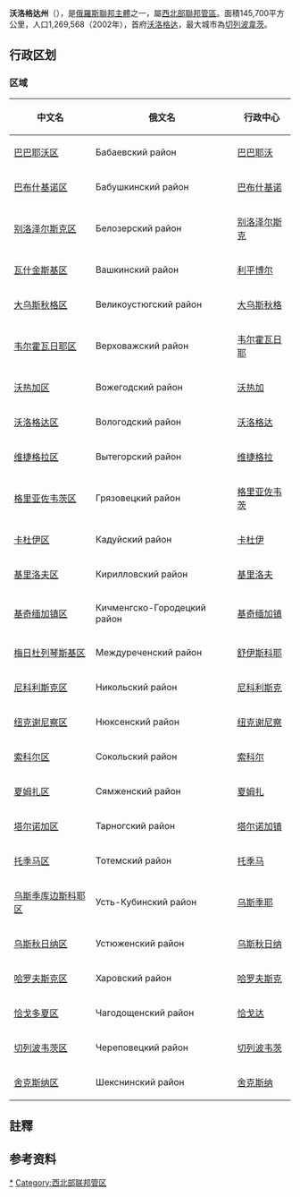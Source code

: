 {{unreferenced|time=2012-2-17}}
{{Infobox Russian federal subject
|name=沃洛格达州
|ru_name=Вологодская область
|image_map=Map of Russia - Vologda Oblast.svg
|coordinates = {{coord|60|05|N|40|27|E|type:adm1st_region:RU|display=inline,title}}
|image_coa=Coat of arms of Vologda oblast.svg
|coa_caption={{link-ru|沃洛格达州州徽|Герб Вологодской области|州徽}}
|image_flag=Flag of Vologda oblast.svg
|flag_caption={{link-en|沃洛格达州州旗|Flag of Vologda Oblast|州旗}}
|anthem=无
|anthem_ref=<ref name="Anthem">Article 2 of the Charter of Vologda Oblast does not specify any symbols of the oblast other than a flag and a coat of arms</ref>
|holiday
|holiday_ref
|political_status=州
|political_status_link=州 (俄罗斯)
|federal_district=[[西北联邦管区|西北联邦管区]]
|economic_region=[[北部经济地区|北部经济地区]]
|adm_ctr_type=行政中心
|adm_ctr_name=[[沃洛格达|沃洛格达]]
|adm_ctr_ref=<ref name="AdmCtr">Charter of Vologda Oblast, Article 11</ref>
|pop_2010census=1202444
|pop_2010census_rank=42nd
|urban_pop_2010census=70.7%
|rural_pop_2010census=29.3%
|pop_2010census_ref=
|pop_density
|pop_density_as_of
|pop_density_ref
|pop_latest=1193371
|pop_latest_date=January 2014
|pop_latest_ref=<ref name="2014Est">Vologda Oblast Territorial Branch of the [[Russian_Federal_State_Statistics_Service|Federal State Statistics Service]]. [http://vologdastat.gks.ru/wps/wcm/connect/rosstat_ts/vologdastat/resources/1dbc08004f3ba97f991edde1000af5d8/%D0%9E%D1%86%D0%B5%D0%BD%D0%BA%D0%B0+%D1%87%D0%B8%D1%81%D0%BB%D0%B5%D0%BD%D0%BD%D0%BE%D1%81%D1%82%D0%B8+%D0%BF%D0%BE%D1%81%D1%82%D0%BE%D1%8F%D0%BD%D0%BD%D0%BE%D0%B3%D0%BE+%D0%BD%D0%B0%D1%81%D0%B5%D0%BB%D0%B5%D0%BD%D0%B8%D1%8F.htm Оценка численности постоянного населения  Вологодской области по компонентам изменения на 1 января 2014 года] {{ru icon}}</ref>
|area_km2=145700
|area_km2_rank=25th
|established_date=September 23, 1937
|established_date_ref=<ref name="Established">Resolution of September 23, 1937</ref>
|license_plates=35
|ISO=RU-VLG
|gov_as_of=January 2014
|leader_title=[[沃洛格达州州长|州长]]
|leader_title_ref=<ref name="HeadLegis">Charter of Vologda Oblast, Article 12</ref>
|leader_name={{link-ru|奥列格·亚历山德罗维奇·库夫申尼科夫|Кувшинников, Олег Александрович|奥列格·库夫申尼科夫}}
|leader_name_ref=<ref name="HeadNm">Official website of Vologda Oblast. [http://vologda-oblast.ru/gubernator/biografiya/ Oleg Alexandrovich Kuvshinnikov, Governor of Vologda Oblast] {{ru icon}}</ref>
|legislature={{link-ru|沃洛格达州立法会议|Законодательное собрание Вологодской области}}
|legislature_ref=<ref name="HeadLegis" />
|website=http://www.vologda-oblast.ru/
|website_ref
|date=March 2014
}}
'''沃洛格达州'''（{{lang-rus|Вологодская область|Vologodskaya oblast}}），是[[俄羅斯聯邦主體|俄羅斯聯邦主體]]之一，屬[[西北部聯邦管區|西北部聯邦管區]]。面積145,700平方公里，人口1,269,568（2002年），首府[[沃洛格达|沃洛格达]]，最大城市為[[切列波韋茨|切列波韋茨]]。

== 行政区划 ==
=== 区域 ===
{| class="wikitable"
|-
! 中文名 !! 俄文名 !! 行政中心
|-
| [[巴巴耶沃区|巴巴耶沃区]] || Бабаевский район || [[巴巴耶沃|巴巴耶沃]]
|-
| [[巴布什基诺区|巴布什基诺区]] || Бабушкинский район || [[巴布什基诺|巴布什基诺]]
|-
| [[别洛泽尔斯克区|别洛泽尔斯克区]] || Белозерский район || [[别洛泽尔斯克|别洛泽尔斯克]]
|-
| [[瓦什金斯基区|瓦什金斯基区]] || Вашкинский район || [[利平博尔|利平博尔]]
|-
| [[大乌斯秋格区|大乌斯秋格区]] || Великоустюгский район || [[大乌斯秋格|大乌斯秋格]]
|-
| [[韦尔霍瓦日耶区|韦尔霍瓦日耶区]] || Верховажский район || [[韦尔霍瓦日耶|韦尔霍瓦日耶]]
|-
| [[沃热加区|沃热加区]] || Вожегодский район || [[沃热加|沃热加]]
|-
| [[沃洛格达区|沃洛格达区]] || Вологодский район || [[沃洛格达|沃洛格达]]
|-
| [[维捷格拉区|维捷格拉区]] || Вытегорский район || [[维捷格拉|维捷格拉]]
|-
| [[格里亚佐韦茨区|格里亚佐韦茨区]] || Грязовецкий район || [[格里亚佐韦茨|格里亚佐韦茨]]
|-
| [[卡杜伊区|卡杜伊区]] || Кадуйский район || [[卡杜伊|卡杜伊]]
|-
| [[基里洛夫区|基里洛夫区]] || Кирилловский район || [[基里洛夫|基里洛夫]]
|-
| [[基奇缅加镇区|基奇缅加镇区]] || Кичменгско-Городецкий район || [[基奇缅加镇|基奇缅加镇]]
|-
| [[梅日杜列琴斯基区|梅日杜列琴斯基区]] || Междуреченский район || [[舒伊斯科耶|舒伊斯科耶]]
|-
| [[尼科利斯克区|尼科利斯克区]] || Никольский район || [[尼科利斯克_(沃洛格达州)|尼科利斯克]]
|-
| [[纽克谢尼察区|纽克谢尼察区]] || Нюксенский район || [[纽克谢尼察|纽克谢尼察]]
|-
| [[索科尔区|索科尔区]] || Сокольский район || [[索科尔|索科尔]]
|-
| [[夏姆扎区|夏姆扎区]] || Сямженский район || [[夏姆扎|夏姆扎]]
|-
| [[塔尔诺加区|塔尔诺加区]] || Тарногский район || [[塔尔诺加镇|塔尔诺加镇]]
|-
| [[托季马区|托季马区]] || Тотемский район || [[托季马|托季马]]
|-
| [[乌斯季库边斯科耶区|乌斯季库边斯科耶区]] || Усть-Кубинский район || [[乌斯季耶|乌斯季耶]]
|-
| [[乌斯秋日纳区|乌斯秋日纳区]] || Устюженский район || [[乌斯秋日纳|乌斯秋日纳]]
|-
| [[哈罗夫斯克区|哈罗夫斯克区]] || Харовский район || [[哈罗夫斯克|哈罗夫斯克]]
|-
| [[恰戈多夏区|恰戈多夏区]] || Чагодощенский район || [[恰戈达|恰戈达]]
|-
| [[切列波韦茨区|切列波韦茨区]] || Череповецкий район || [[切列波韦茨|切列波韦茨]]
|-
| [[舍克斯纳区|舍克斯纳区]] || Шекснинский район || [[舍克斯纳|舍克斯纳]]
|}

==註釋==
{{NoteFoot}}

==参考资料==
{{Wikivoyage|沃洛格達州}}
{{Commonscat|Vologda Oblast}}
{{reflist}}

{{沃洛格达州行政区划}}
{{Rossija}}
{{Authority control}}
{{DEFAULTSORT:Vologda}}
[[Category:沃洛格達州|*]]
[[Category:西北部联邦管区|Category:西北部联邦管区]]
